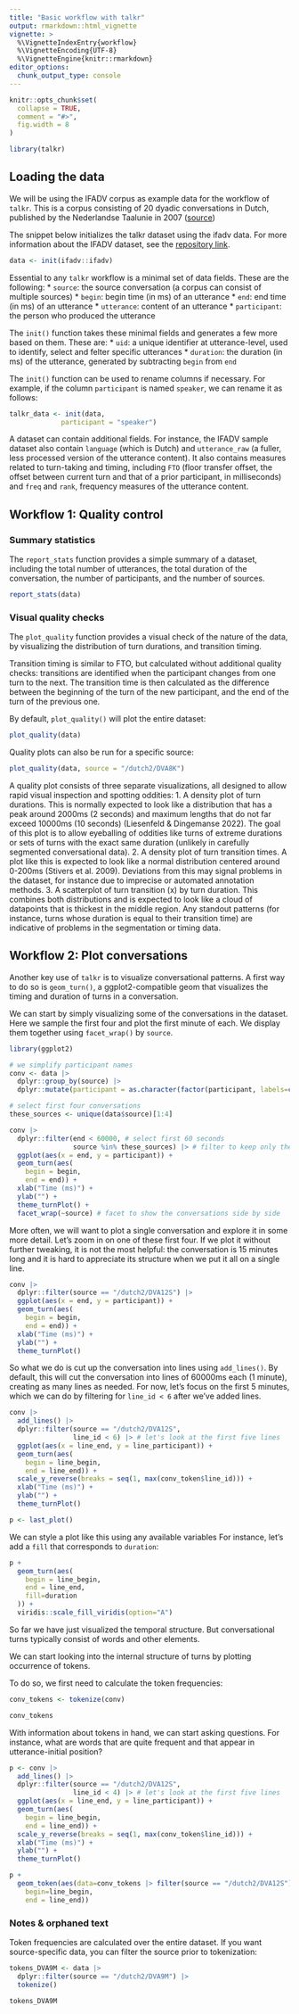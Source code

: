 ```yaml
---
title: "Basic workflow with talkr"
output: rmarkdown::html_vignette
vignette: >
  %\VignetteIndexEntry{workflow}
  %\VignetteEncoding{UTF-8}
  %\VignetteEngine{knitr::rmarkdown}
editor_options: 
  chunk_output_type: console
---
```


```r
knitr::opts_chunk$set(
  collapse = TRUE,
  comment = "#>",
  fig.width = 8
)
```

```r
library(talkr)
```

## Loading the data

We will be using the IFADV corpus as example data for the workflow of `talkr`. This is a corpus consisting of 20 dyadic conversations in Dutch, published by the Nederlandse Taalunie in 2007 ([source](https://fon.hum.uva.nl/IFA-SpokenLanguageCorpora/IFADVcorpus/))

The snippet below initializes the talkr dataset using the ifadv data. For more information about the IFADV dataset, see the [repository link](https://github.com/elpaco-escience/ifadv).

```r
data <- init(ifadv::ifadv) 

```

Essential to any `talkr` workflow is a minimal set of data fields. These are the following: \* `source`: the source conversation (a corpus can consist of multiple sources) \* `begin`: begin time (in ms) of an utterance \* `end`: end time (in ms) of an utterance \* `utterance`: content of an utterance \* `participant`: the person who produced the utterance

The `init()` function takes these minimal fields and generates a few more based on them. These are: \* `uid`: a unique identifier at utterance-level, used to identify, select and felter specific utterances \* `duration`: the duration (in ms) of the utterance, generated by subtracting `begin` from `end`

The `init()` function can be used to rename columns if necessary. For example, if the column `participant` is named `speaker`, we can rename it as follows:

```r
talkr_data <- init(data,
             participant = "speaker")
```

A dataset can contain additional fields. For instance, the IFADV sample dataset also contain `language` (which is Dutch) and `utterance_raw` (a fuller, less processed version of the utterance content). It also contains measures related to turn-taking and timing, including `FTO` (floor transfer offset, the offset between current turn and that of a prior participant, in milliseconds) and `freq` and `rank`, frequency measures of the utterance content.

## Workflow 1: Quality control

### Summary statistics

The `report_stats` function provides a simple summary of a dataset, including the total number of utterances, the total duration of the conversation, the number of participants, and the number of sources.

```r
report_stats(data)
```

### Visual quality checks

The `plot_quality` function provides a visual check of the nature of the data, by visualizing the distribution of turn durations, and transition timing.

Transition timing is similar to FTO, but calculated without additional quality checks: transitions are identified when the participant changes from one turn to the next. The transition time is then calculated as the difference between the beginning of the turn of the new participant, and the end of the turn of the previous one.

By default, `plot_quality()` will plot the entire dataset:

```r
plot_quality(data)

```

Quality plots can also be run for a specific source:

```r
plot_quality(data, source = "/dutch2/DVA8K")
```

A quality plot consists of three separate visualizations, all designed to allow rapid visual inspection and spotting oddities:
1. A density plot of turn durations. This is normally expected to look like a distribution that has a peak around 2000ms (2 seconds) and maximum lengths that do not far exceed 10000ms (10 seconds) (Liesenfeld & Dingemanse 2022). The goal of this plot is to allow eyeballing of oddities like turns of extreme durations or sets of turns with the exact same duration (unlikely in carefully segmented conversational data).
2. A density plot of turn transition times. A plot like this is expected to look like a normal distribution centered around 0-200ms (Stivers et al. 2009). Deviations from this may signal problems in the dataset, for instance due to imprecise or automated annotation methods.
3. A scatterplot of turn transition (x) by turn duration. This combines both distributions and is expected to look like a cloud of datapoints that is thickest in the middle region. Any standout patterns (for instance, turns whose duration is equal to their transition time) are indicative of problems in the segmentation or timing data.


## Workflow 2: Plot conversations

Another key use of `talkr` is to visualize conversational patterns. A first way to do so is `geom_turn()`, a ggplot2-compatible geom that visualizes the timing and duration of turns in a conversation.

We can start by simply visualizing some of the conversations in the dataset. Here we sample the first four and plot the first minute of each. We display them together using `facet_wrap()` by `source`.

```r
library(ggplot2)

# we simplify participant names
conv <- data |>
  dplyr::group_by(source) |>
  dplyr::mutate(participant = as.character(factor(participant, labels=c("A","B"))))

# select first four conversations
these_sources <- unique(data$source)[1:4]

conv |>
  dplyr::filter(end < 60000, # select first 60 seconds
                source %in% these_sources) |> # filter to keep only these conversations
  ggplot(aes(x = end, y = participant)) +
  geom_turn(aes(
    begin = begin,
    end = end)) +
  xlab("Time (ms)") +
  ylab("") +
  theme_turnPlot() +
  facet_wrap(~source) # facet to show the conversations side by side
```

More often, we will want to plot a single conversation and explore it in some more detail. Let's zoom in on one of these first four. If we plot it without further tweaking, it is not the most helpful: the conversation is 15 minutes long and it is hard to appreciate its structure when we put it all on a single line.

```r

conv |>
  dplyr::filter(source == "/dutch2/DVA12S") |>
  ggplot(aes(x = end, y = participant)) +
  geom_turn(aes(
    begin = begin,
    end = end)) +
  xlab("Time (ms)") +
  ylab("") +
  theme_turnPlot()

```

So what we do is cut up the conversation into lines using `add_lines()`. By default, this will cut the conversation into lines of 60000ms each (1 minute), creating as many lines as needed. For now, let's focus on the first 5 minutes, which we can do by filtering for `line_id < 6` after we've added lines.

```r

conv |>
  add_lines() |>
  dplyr::filter(source == "/dutch2/DVA12S",
                line_id < 6) |> # let's look at the first five lines
  ggplot(aes(x = line_end, y = line_participant)) +
  geom_turn(aes(
    begin = line_begin,
    end = line_end)) +
  scale_y_reverse(breaks = seq(1, max(conv_token$line_id))) +  
  xlab("Time (ms)") +
  ylab("") +
  theme_turnPlot()

p <- last_plot()

```

We can style a plot like this using any available variables For instance, let's add a `fill` that corresponds to `duration`:

```r

p +
  geom_turn(aes(
    begin = line_begin,
    end = line_end,
    fill=duration
  )) +
  viridis::scale_fill_viridis(option="A")

```

So far we have just visualized the temporal structure. But conversational turns typically consist of words and other elements. 

We can start looking into the internal structure of turns by plotting occurrence of tokens. 

To do so, we first need to calculate the token frequencies:

```r
conv_tokens <- tokenize(conv)

conv_tokens
```


With information about tokens in hand, we can start asking questions. For instance, what are words that are quite frequent and that appear in utterance-initial position?

```r

p <- conv |>
  add_lines() |>
  dplyr::filter(source == "/dutch2/DVA12S",
                line_id < 4) |> # let's look at the first five lines
  ggplot(aes(x = line_end, y = line_participant)) +
  geom_turn(aes(
    begin = line_begin,
    end = line_end)) +
  scale_y_reverse(breaks = seq(1, max(conv_token$line_id))) +  
  xlab("Time (ms)") +
  ylab("") +
  theme_turnPlot()

p + 
  geom_token(aes(data=conv_tokens |> filter(source == "/dutch2/DVA12S"),
    begin=line_begin,
    end = line_end))


```

### Notes & orphaned text

Token frequencies are calculated over the entire dataset. If you want source-specific data, you can filter the source prior to tokenization:

```r
tokens_DVA9M <- data |>
  dplyr::filter(source == "/dutch2/DVA9M") |>
  tokenize()

tokens_DVA9M
```
